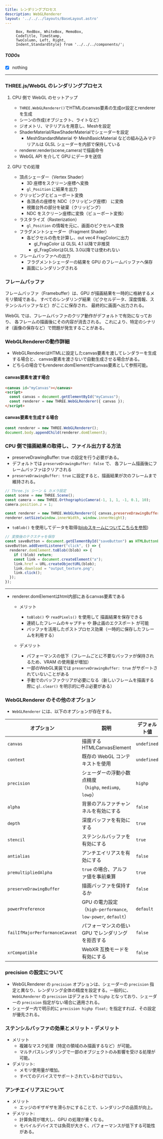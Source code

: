 ```yaml
---
title: レンダリングプロセス
description: WebGLRenderer
layout: '../../../layouts/BaseLayout.astro'
---
```



         Box, RedBox, WhiteBox, MemoBox, 
         CodeTitle, TimeStamp,
         TwoColumn, Left, Right,
         Indent,StandardStyle} from '../../../components/';

<StandardStyle />

##### TODOs

 - [x] nothing

------------------------------------------------------------------------------------------------------------

### THREE.js/WebGL のレンダリングプロセス

1. CPU 側で WebGL のセットアップ
   - `THREE.WebGLRenderer()`でHTMLのcanvas要素の生成or設定とrendererを生成
   - シーンの作成(オブジェクト、ライトなど）
   - ジオメトリ、マテリアルを用意し、Meshを設定
   - ShaderMaterial/RawShaderMaterialでシェーダーを設定
     - MeshStandardMaterial や MeshBasicMaterial などの組み込みマテリアルは GLSL シェーダーを内部で保持している
   - renderer.render(scene,camera)で描画命令
   - WebGL API を介して GPU にデータを送信

2. GPU での処理
   - 頂点シェーダー（Vertex Shader）
     - 3D 座標をスクリーン座標へ変換
     - `gl_Position` に結果を出力
   - クリッピングとビューポート変換
     - 各頂点の座標を NDC（クリッピング座標） に変換
     - 視錐台外の部分を破棄（クリッピング）
     - NDC をスクリーン座標に変換（ビューポート変換）
   - ラスタライズ（Rasterization）
     - `gl_Position` の情報を元に、画面のピクセルへ変換
   - フラグメントシェーダー（Fragment Shader）
     - 各ピクセルの色を計算し、out vec4 FragColorに出力
       - gl_FragColor は GLSL 4.1 以降で非推奨
       - gl_FragColorはGLSL 3.0以降では使われない
   - フレームバッファへの出力
     - フラグメントシェーダーの結果を GPU のフレームバッファへ保存
     - 画面にレンダリングされる

### フレームバッファ
フレームバッファ（Framebuffer）は、GPU が描画結果を一時的に格納するメモリ領域である。
すべてのレンダリング結果（ピクセルデータ、深度情報、ステンシルバッファなど）がここに保存され、
最終的に画面へ出力される。

WebGL では、フレームバッファのクリア動作がデフォルトで有効になっており、
各フレームの描画後にその内容が消去される。
これにより、特定のシナリオ（画像の保存など）で問題が発生することがある。

### WebGLRendererの動作詳細
- WebGLRendererはHTMLに設定したcanvas要素を渡してレンダラーを生成する場合と、
canvas要素を渡さないで自動生成させる場合がある。
- どちらの場合でもrenderer.domElementがcanvas要素として参照可能。

#### canvas要素を渡す場合
```html
<canvas id="myCanvas"></canvas>
<script>
  const canvas = document.getElementById("myCanvas");
  const renderer = new THREE.WebGLRenderer({ canvas });
</script>
```

#### canvas要素を生成する場合
```javascript
const renderer = new THREE.WebGLRenderer();
document.body.appendChild(renderer.domElement);
```



### CPU 側で描画結果の取得し、ファイル出力する方法
- preserveDrawingBuffer: true の設定を行う必要がある。
- デフォルトでは `preserveDrawingBuffer: false` で、
各フレーム描画後にフレームバッファはクリアされる
- `preserveDrawingBuffer: true` に設定すると、描画結果が次のフレームまで維持される。

```javascript
// Three.js シーン & カメラ設定
const scene = new THREE.Scene();
const camera = new THREE.OrthographicCamera(-1, 1, 1, -1, 0.1, 10);
camera.position.z = 1;

const renderer = new THREE.WebGLRenderer({ canvas,preserveDrawingBuffer: true});
renderer.setSize(window.innerWidth, window.innerHeight);
```
 
 - `toBlob()` を使用してデータを取得([blobスキームについてこちらを参照](http://localhost:4321/tech/blob/))


```javascript
// 変換後のテクスチャを保存
const saveButton = document.getElementById("saveButton") as HTMLButtonElement;
saveButton.addEventListener("click", () => {
  renderer.domElement.toBlob((blob) => {
    if (!blob) return;
    const link = document.createElement("a");
    link.href = URL.createObjectURL(blob);
    link.download = "output_texture.png";
    link.click();
  });
});
```

------------------------------------------
 
- renderer.domElementはhtml内部にあるcanvas要素である
  - メリット
    - `toBlob()` や `readPixels()` を使用して 描画結果を保存できる
    - 連続したフレームのキャプチャ や 静止画のエクスポート が可能
    - バッファを活用したポストプロセス効果（一時的に保存したフレームを利用する）

  - デメリット
    - パフォーマンスの低下（フレームごとに不要なバッファが保持されるため、VRAM の使用量が増加）
    - 一部のWebGL実装では `preserveDrawingBuffer: true` がサポートされていないことがある
    - 手動でのバッファクリアが必要になる（新しいフレームを描画する際に `gl.clear()` を明示的に呼ぶ必要がある）

### WebGLRenderer のその他のオプション
- `WebGLRenderer` には、以下のオプションが存在する。

| オプション | 説明 | デフォルト値 |
|------------|------------------------------|-------------|
| `canvas` | 描画する HTMLCanvasElement | `undefined` |
| `context` | 既存の WebGL コンテキストを使用 | `undefined` |
| `precision` | シェーダーの浮動小数点精度<br/>（`highp`, `mediump`, `lowp`） | `highp` |
| `alpha` | 背景のアルファチャンネルを有効にする | `false` |
| `depth` | 深度バッファを有効にする | `true` |
| `stencil` | ステンシルバッファを有効にする | `true` |
| `antialias` | アンチエイリアスを有効にする | `false` |
| `premultipliedAlpha` | `true` の場合、アルファ値を事前乗算 | `true` |
| `preserveDrawingBuffer` | 描画バッファを保持するか | `false` |
| `powerPreference` | GPU の電力設定<br/>（`high-performance`, `low-power`, `default`） | `default` |
| `failIfMajorPerformanceCaveat` | パフォーマンスの低い GPU でレンダリングを拒否する | `false` |
| `xrCompatible` | WebXR 互換モードを有効にする | `false` |

### precision の設定について
- WebGLRenderer の `precision` オプションは、シェーダーの `precision` 指定と異なり、レンダリング全体の精度を設定する。一般的に、`WebGLRenderer` の `precision` はデフォルトで `highp` となっており、シェーダーの `precision` 指定がない場合に適用される。
- シェーダー内で明示的に `precision highp float;` を指定すれば、その設定が優先される。

### ステンシルバッファの効果とメリット・デメリット
- メリット
  - 複雑なマスク処理（特定の領域のみ描画するなど）が可能。
  - マルチパスレンダリングで一部のオブジェクトのみ影響を受ける処理が可能。
- デメリット:
  - メモリ使用量が増加。
  - すべてのデバイスでサポートされているわけではない。

### アンチエイリアスについて
- メリット
  - エッジのギザギザを滑らかにすることで、レンダリングの品質が向上。
- デメリット:
  - 計算負荷が増大し、GPU の処理が重くなる。
  - モバイルデバイスでは負荷が大きく、パフォーマンスが低下する可能性がある。

